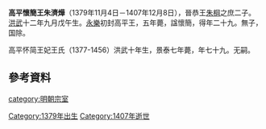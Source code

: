 '''高平懷簡王朱濟燁'''（1379年11月4日－1407年12月8日），晉恭王[[朱棡|朱棡]]之庶二子。[[洪武|洪武]]十二年九月戊午生。[[永樂|永樂]]初封高平王，五年薨，諡懷簡，得年二十九。無子，国除。

高平怀简王妃王氏（1377-1456）洪武十年生，景泰七年薨，年七十九。无嗣。

== 參考資料 ==
{{cite book|title=《明實錄》}}

{{s-start}}
{{s-none|無|[[明朝|明政府]]封之}}
{{s-ttl|title=[[明朝藩王列表_(晉王系)#高平國|明高平國國王]]|years=1403年－1407年}}
{{s-none|無|無子，國除}}
{{end}}

[[category:明朝宗室|category:明朝宗室]]
[[Category:1379年出生|Category:1379年出生]]
[[Category:1407年逝世|Category:1407年逝世]]